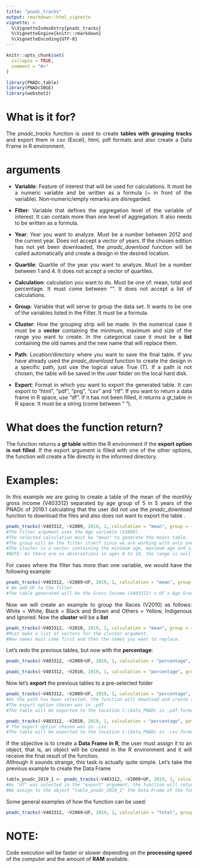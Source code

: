 ```yaml
---
title: "pnadc_tracks"
output: rmarkdown::html_vignette
vignette: >
  %\VignetteIndexEntry{pnadc_tracks}
  %\VignetteEngine{knitr::rmarkdown}
  %\VignetteEncoding{UTF-8}
---
```


```r
knitr::opts_chunk$set(
  collapse = TRUE,
  comment = "#>"
)
```

```r
library(PNADc.table)
library(PNADcIBGE)
library(webshot2)
```

# What is it for?
<div style="text-align: justify">
The _pnadc_tracks_ function is used to create **tables with grouping tracks** and export them in csv (Excel), html, pdf formats and also create a Data Frame in R environment.

# arguments
<div style="text-align: justify">
* **Variable**:
Feature of interest that will be used for calculations. It must be a numeric variable and be written as a formula (~ in front of the variable). Non-numeric/empty remarks are disregarded.

* **Filter**:
Variable that defines the aggregation level of the variable of interest. It can contain more than one level of aggregation. It also needs to be written as a formula.

* **Year**:
Year you want to analyze. Must be a number between 2012 and the current year. Does not accept a vector of years. If the chosen edition has not yet been downloaded, the _pnadc_download_ function will be called automatically and create a design in the desired location.

* **Quartile**:
Quartile of the year you want to analyze. Must be a number between 1 and 4. It does not accept a vector of quartiles.

* **Calculation**:
calculation you want to do. Must be one of: mean, total and percentage. It must come between "". It does not accept a list of calculations.

* **Group**:
Variable that will serve to group the data set. It wants to be one of the variables listed in the Filter. It must be a formula.

* **Cluster**:
How the grouping strip will be made. In the numerical case it must be a **vector** containing the minimum, maximum and size of the range you want to create. In the categorical case it must be a **list** containing the old names and the new name that will replace them.

* **Path**:
Location/directory where you want to save the final table. If you have already used the _pnadc_download_ function to create the design in a specific path, just use the logical value True (T). If a path is not chosen, the table will be saved in the user folder on the local hard disk.

* **Export**:
Format in which you want to export the generated table. It can export to "html", "pdf", "png", "csv" and "rtf". If you want to return a data frame in R space, use "df". If it has not been filled, it returns a gt_table in R space. It must be a string (come between " ").

# What does the function return?
<div style="text-align: justify">
The function returns a **gt table** within the R environment if the **export option is not filled**. If the export argument is filled with one of the other options, the function will create a file directly in the informed directory.

# Examples:
<div style="text-align: justify">
In this example we are going to create a table of the mean of the monthly gross income (V403312) separated by age group of 5 in 5 years of the PNADc of 2019.1 calculating that the user did not use the _pnadc_download_ function to download the files and also does not want to export the table .

```r
pnadc_tracks(~V403312, ~V2009, 2019, 1, calculation = "mean", group = ~V2009, cluster = c(0, 100, 5))
#The filter argument uses the Age variable (V2009).
#The selected calculation must be "mean" to generate the means table.
#The group will be the filter itself since we are working with only one filter.
#The cluster is a vector containing the minimum age, maximum age and size of the range we want to create.
#NOTE: As there are no observations in ages 0 to 10, the range is null and is not listed.
```

<div style="text-align: justify">
For cases where the filter has more than one variable, we would have the following example:
```r
pnadc_tracks(~V403312, ~V2009+UF, 2019, 1, calculation = "mean", group = ~V2009, cluster = c(0, 100, 5))
# We add UF to the filter
#The table generated will be the Gross Income (V403312) x UF x Age Group
```

<div style="text-align: justify">
Now we will create an example to group the Races (V2010) as follows: White = White, Black = Black and Brown and Others = Yellow, Indigenous and Ignored. Now the **cluster** will be a **list**

```r
pnadc_tracks(~V403312, ~V2010, 2019, 1, calculation = "mean", group = ~V2010, cluster = list("Negra" = c("Preta","Parda"), "Outras" = c("Amarela","Indígena","Ignorado")))
#Must make a list of vectors for the cluster argument.
#New names must come first and then the names you want to replace.
```

<div style="text-align: justify">
Let's redo the previous tables, but now with the **percentage**:

```r
pnadc_tracks(~V403312, ~V2009+UF, 2019, 1, calculation = "percentage", group = ~V2009, cluster = c(0, 100, 5))

pnadc_tracks(~V403312, ~V2010, 2019, 1, calculation = "percentage", group = ~V2010, cluster = list("Negra" = c("Preta","Parda"), "Outras" = c("Amarela","Indígena","Ignorado")))
```

<div style="text-align: justify">
Now let's **export** the previous tables to a pre-selected folder

```r
pnadc_tracks(~V403312, ~V2009+UF, 2019, 1, calculation = "percentage", path = "C:/Data_PNADc", group = ~V2009, cluster = c(0, 100, 5), export = "pdf" )
#As the path has been selected, the function will download and create the design directly in the chosen directory
#The export option chosen was in .pdf
#The table will be exported to the location C:\Data_PNADc in .pdf format

pnadc_tracks(~V403312, ~V2010, 2019, 1, calculation = "percentage", path = "C:/Data_PNADc", group = ~V2010, cluster = list("Negra" = c("Preta","Parda"), "Outras" = c("Amarela","Indígena","Ignorado")), export = "csv")
# The export option chosen was in .csv
#The table will be exported to the location C:\Data_PNADc in .csv format
```

<div style="text-align: justify">
If the objective is to create a **Data Frame in R**, the user must assign it to an object, that is, an object will be created in the R environment and it will receive the final result of the function.
<br/>Although it sounds strange, this task is actually quite simple. Let's take the previous example to create the Data Frame

```r
table_pnadc_2019_1 <- pnadc_tracks(~V403312, ~V2009+UF, 2019, 1, calculation = "percentage", path = "C:/PNADc_Data", group = ~V2009, cluster = c(0, 100, 5), export = "df")
#As "df" was selected in the "export" argument, the function will return a Data Frame.
#We assign to the object "table_pnadc_2019_1" the Data Frame of the function, in this way it will be saved so it can be used later. view(table_pnadc_2019_1)
```

<div style="text-align: justify">
Some general examples of how the function can be used:

```r
pnadc_tracks(~V403312, ~V2009+UF, 2019, 1, calculation = "total", group = ~V2009, cluster = c(0, 100, 5))
```

# NOTE:
Code execution will be faster or slower depending on the **processing speed** of the computer and the amount of **RAM** available.
